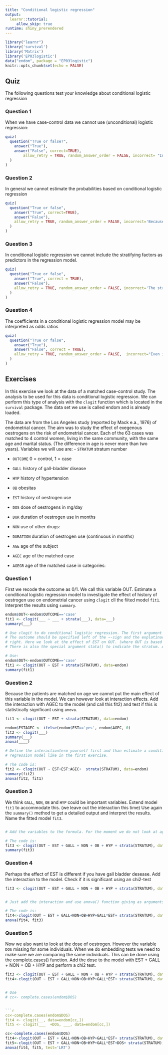 ```yaml
---
title: "Conditional logistic regression"
output: 
  learnr::tutorial:
     allow_skip: true
runtime: shiny_prerendered
---
```


```r
library("learnr")
library('survival')
library('Matrix')
library('EP03logistic')
data("endom", package = "EP03logistic")
knitr::opts_chunk$set(echo = FALSE)
```


## Quiz

The following questions test your knowledge about conditional logistic regression

### Question 1

When we have case-control data we cannot use (unconditional) logistic regression:
```r
quiz(
  question("True or false?",
    answer("True"),
    answer("False", correct=TRUE),
        allow_retry = TRUE, random_answer_order = FALSE, incorrect= "Incorrect. Only when we have matched data with small strata unconditional logistic regression cannot be used." 
  )
)
```

### Question 2

In general we cannot estimate the probabilities based on conditional logistic regression
```r
quiz(
  question("True or false",
    answer("True", correct=TRUE),
    answer("False"),
    allow_retry = TRUE, random_answer_order = FALSE, incorrect='Because the intercept in conditional logistic regression is influenced by the prevalence and the ratio of cases to controls we cannot estimate probabilities in the usual way.'
  )
)
```

### Question 3

In conditional logistic regression we cannot include the stratifying factors as predictors in the regression model.
```r
quiz(
  question("True or false",
    answer("True", correct = TRUE),
    answer("False"),
    allow_retry = TRUE, random_answer_order = FALSE, incorrect='The stratifying factors are constant within the strata so cannot beestimated. Interaction effects that include the stratyfying factors and an other covariate generally can.'
  )
)
```

### Question 4

The coefficients in a conditional logistic regression model may be interpreted as odds ratios
```r
quiz(
  question("True or false",
    answer("True"),
    answer("False", correct = TRUE),
    allow_retry = TRUE, random_answer_order = FALSE,  incorrect="Even in normail (unconditional) logistic regression, it is the antilog of the coefficients that can be interpreted as ORs."
  )
)
```

## Exercises

In this exercise we look at the data of a matched case-control study. The analysis to be used for this data is conditional logistic regression. We can perform this type of analysis with the `clogit` function which is located in the `survival` package. The data set we use is called endom and is already loaded.


The data are from the Los Angeles study (reported by Mack e.a., 1976) of endometrial
cancer. The aim was to study the effect of exegenous oestrogens on the risk of
endometrial cancer. Each of the 63 cases was matched to 4 control women, living in the
same community, with the same age and marital status. (The difference in age is never
more than two years).
Variables we will use are:
- `STRATUM` stratum number

- `OUTCOME` 0 = control, 1 = case

- `GALL` history of gall-bladder disease 

- `HYP` history of hypertension 

- `OB` obesitas 

- `EST` history of oestrogen use 

- `DOS` dose of oestrogens in mg/day 

- `DUR` duration of oestrogen use in months 

- `NON` use of other drugs: 

- `DURATION`  duration of oestrogen use (continuous in months)

- `AGE` age of the subject

- `AGEC` age of the matched case

- `AGEGR` age of the matched case in categories: 

### Question 1

First we recode the outcome as 0/1. We call this variable OUT. Estimate a conditional logistic regression model to investigate the effect of history of oestrogen use on endometrial cancer  using `clogit` cll the fiited model `fit1`. Interpret the results using `summary`.

```r
endom$OUT<-endom$OUTCOME=='case'
fit1 <- clogit(___ ~ ___ + strata(___), data=___)
summary(___)

```
```r
# Use clogit to do conditional logistic regression. The first argument is the model formula
# The outcome should be specified left of the ~-sign and the explatinary variables go on the 
# right. Here we look at the effect of EST on OUT. (where OUT is based on outcome).
# There is also the special argument stata() to indicate the stratum. At the end of the Conditional logistic regression chapter in the course notes an example is given of an analysis done in R.
```
```r
# Use:
endom$OUT<-endom$OUTCOME=='case'
fit1 <- clogit(OUT ~ EST + strata(STRATUM), data=endom)
summary(fit1)
```

### Question 2

Because the patients are matched on age we cannot put the main effect of this variable in the model.  We can however look at interaction effects. Add the interaction with AGEC to the model (and call this fit2) and test if this is statistically significant using `anova`.


```r
fit1 <- clogit(OUT ~ EST + strata(STRATUM), data=endom)
```

```r
endom$ESTAGEC <- ifelse(endom$EST=='yes', endom$AGEC, 0)
fit2 <- clogit(___)
summary(___)
anova(____)

```

```r
# Define the interactionterm yourself first and than estimate a conditional logistic
# regression model like in the first exercise.
```
```r
# The code is:
fit2 <- clogit(OUT ~ EST+EST:AGEC+  strata(STRATUM), data=endom)
summary(fit2)
anova(fit2, fit1)
```

### Question 3

We think  `GALL`, `NON`, `OB` and `HYP` could be important variables. Extend model `fit1` to accommodate this. (we leave out the interaction this time) Use again the `summary()` method to get a detailed output and 
interpret the results. Name the fitted model `fit3`.

```r

```

```r
# Add the variables to the formula. For the moment we do not look at age. 
```
```r
# The code is:
fit3 <- clogit(OUT ~ EST + GALL + NON + OB + HYP + strata(STRATUM), data = endom)
summary(fit3)
```

### Question 4

Perhaps the effect of EST is different if you have gall bladder desease. Add the interaction to the model. Check if it is significant using an chi2-test

```r
fit3 <- clogit(OUT ~ EST + GALL + NON + OB + HYP + strata(STRATUM), data = endom)
```

```r

```

```r
# Just add the interaction and use anova() function giving as arguments the two models
```

```r
# The code is:
fit4<-clogit(OUT ~ EST + GALL+NON+OB+HYP+GALL*EST+ strata(STRATUM), data=endom)
anova(fit4, fit3)
```

### Question 5

Now we also want to look at the dose of oestrogen. However the variable `DOS` missing for some individuals. When we do embedding tests we need to make sure we are comparing the same 
individuals. This can be done using the complete.cases() function.
Add the dose to the model  with EST + GALL + NON + OB + HYP and perform a chi2 test.


```r
fit3 <- clogit(OUT ~ EST + GALL + NON + OB + HYP + strata(STRATUM), data = endom)
fit4<-clogit(OUT ~ EST + GALL+NON+OB+HYP+GALL*EST+ strata(STRATUM), data=endom)
```

```r

```

```r
# Use
# cc<- complete.cases(endom$DOS)


```r
cc<-complete.cases(endom$DOS)
fit4 <- clogit(__, data=endom[cc,])
fit5 <- clogit(___  +DOS, ___, data=endom[cc,])
```
```r
cc<-complete.cases(endom$DOS)
fit4<-clogit(OUT ~ EST + GALL+NON+OB+HYP+GALL*EST+ strata(STRATUM), data=endom[cc,])
fit5<-clogit(OUT ~ EST + GALL+NON+OB+HYP+GALL*EST+DOS+ strata(STRATUM), data=endom[cc,])
anova(fit4, fit5, test='LRT')

```
